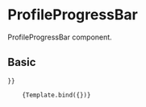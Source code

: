 
<Meta 
    title="Components/Content/ProfileProgressBar" 
    component={ProfileProgressBar}
/>

# ProfileProgressBar
ProfileProgressBar component.

<Props of={ProfileProgressBar} />



## Basic
<Canvas>
  <Story 
    name="Basic"
    args={{
        completed : 'Percentage completed'
        
    }}
   >
        {Template.bind({})}
  </Story>
</Canvas>

<ArgsTable story="Basic" />



